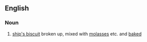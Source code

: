 ==English==

===Noun===
{{en-noun|-}}

#{{context|obsolete|nautical}} [[ship's biscuit]] broken up, mixed with [[molasses]] etc. and [[baked]]